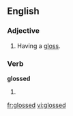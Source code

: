 ==English==

===Adjective===
{{en-adj|-}}

#Having a [[gloss]].

===Verb===
'''glossed'''

#{{past of|[[gloss]]}}

[[fr:glossed]]
[[vi:glossed]]